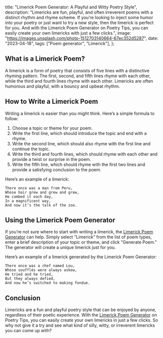   title: "Limerick Poem Generator: A Playful and Witty Poetry Style",
  description:
    "Limericks are fun, playful, and often irreverent poems with a distinct rhythm and rhyme scheme. If you’re looking to inject some humor into your poetry or just want to try a new style, then the limerick is perfect for you. And with the Limerick Poem Generator on Poetry Tips, you can easily create your own limericks with just a few clicks.",
  image: "https://images.unsplash.com/photo-1512703140664-67ec352d5287",
  date: "2023-04-18",
  tags: ["Poem generator", "Limerick"],
};

## What is a Limerick Poem?

A limerick is a form of poetry that consists of five lines with a distinctive rhyming pattern. The first, second, and fifth lines rhyme with each other, while the third and fourth lines rhyme with each other. Limericks are often humorous and playful, with a bouncy and upbeat rhythm.

## How to Write a Limerick Poem

Writing a limerick is easier than you might think. Here’s a simple formula to follow:

1. Choose a topic or theme for your poem.
2. Write the first line, which should introduce the topic and end with a rhyme.
3. Write the second line, which should also rhyme with the first line and continue the topic.
4. Write the third and fourth lines, which should rhyme with each other and provide a twist or surprise in the poem.
5. Write the fifth line, which should rhyme with the first two lines and provide a satisfying conclusion to the poem.

Here’s an example of a limerick:

```
There once was a man from Peru,
Whose hair grew and grew and grew,
He combed it each day,
In a magnificent way,
And now it’s the talk of the zoo.
```

## Using the Limerick Poem Generator

If you’re not sure where to start with writing a limerick, the [Limerick Poem Generator](/poem/limerick) can help. Simply select "Limerick" from the list of poem types, enter a brief description of your topic or theme, and click "Generate Poem." The generator will create a unique limerick just for you.

Here’s an example of a limerick generated by the Limerick Poem Generator:

```
There once was a chef named Lou,
Whose soufflés were always askew,
He tried and he tried,
But they always defied,
And now he’s switched to making fondue.
```

## Conclusion

Limericks are a fun and playful poetry style that can be enjoyed by anyone, regardless of their poetic experience. With the [Limerick Poem Generator](/poem/limerick) on Poetry Tips, you can easily create your own limericks in just a few clicks. So why not give it a try and see what kind of silly, witty, or irreverent limericks you can come up with?
